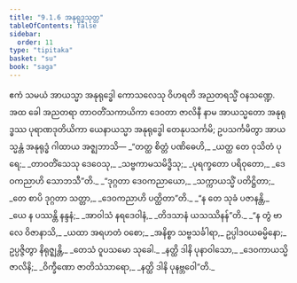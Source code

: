 ```yaml
---
title: "9.1.6 အနုရုဒ္ဓသုတ္တ"
tableOfContents: false
sidebar:
  order: 11
type: "tipitaka"
basket: "su"
book: "saga"
---
```



<DynamicBreadcrumb />

<Division number="226" book="saga">

<Paragraph number="1402" book="saga">
ဧကံ သမယံ အာယသ္မာ အနုရုဒ္ဓေါ ကောသလေသု ဝိဟရတိ အညတရသ္မိံ ဝနသဏ္ဍေ. အထ ခေါ အညတရာ တာဝတိံသကာယိကာ ဒေဝတာ ဇာလိနီ နာမ အာယသ္မတော အနုရုဒ္ဓဿ ပုရာဏဒုတိယိကာ ယေနာယသ္မာ အနုရုဒ္ဓေါ တေနုပသင်္ကမိ; ဥပသင်္ကမိတွာ အာယသ္မန္တံ အနုရုဒ္ဓံ ဂါထာယ အဇ္ဈဘာသိ—
</Paragraph>

<Paragraph number="1403" type="verses" book="saga">
_“တတ္ထ စိတ္တံ ပဏိဓေဟိ,_  
_ယတ္ထ တေ ဝုသိတံ ပုရေ;_  
_တာဝတိံသေသု ဒေဝေသု,_  
_သဗ္ဗကာမသမိဒ္ဓိသု;_  
_ပုရက္ခတော ပရိဝုတော,_  
_ဒေဝကညာဟိ သောဘသီ”တိ._  

</Paragraph>

<Paragraph number="1404" type="verses" book="saga">
_“ဒုဂ္ဂတာ ဒေဝကညာယော,_  
_သက္ကာယသ္မိံ ပတိဋ္ဌိတာ;_  
_တေ စာပိ ဒုဂ္ဂတာ သတ္တာ,_  
_ဒေဝကညာဟိ ပတ္ထိတာ”တိ._  

</Paragraph>

<Paragraph number="1405" type="verses" book="saga">
_“န တေ သုခံ ပဇာနန္တိ,_  
_ယေ န ပဿန္တိ နန္ဒနံ;_  
_အာဝါသံ နရဒေဝါနံ,_  
_တိဒသာနံ ယသဿိနန်”တိ._  

</Paragraph>

<Paragraph number="1406" book="saga">
_“န တွံ ဗာလေ ဝိဇာနာသိ,_  
_ယထာ အရဟတံ ဝစော;_  
_အနိစ္စာ သဗ္ဗသင်္ခါရာ,_  
ဥပ္ပါဒဝယဓမ္မိနော;_  
ဥပ္ပဇ္ဇိတွာ နိရုဇ္ဈန္တိ,_  
_တေသံ ဝူပသမော သုခေါ._  

</Paragraph>

<Paragraph number="1407" type="verses" book="saga">
_နတ္ထိ ဒါနိ ပုနာဝါသော,_  
_ဒေဝကာယသ္မိ ဇာလိနိ;_  
_ဝိက္ခီဏော ဇာတိသံသာရော,_  
_နတ္ထိ ဒါနိ ပုနဗ္ဘဝေါ”တိ._
</Paragraph>
</Division>